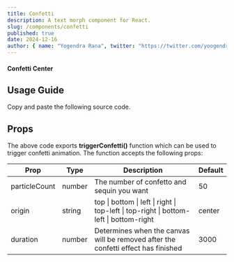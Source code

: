 ```yaml
---
title: Confetti
description: A text morph component for React.
slug: /components/confetti
published: true
date: 2024-12-16
author: { name: "Yogendra Rana", twitter: "https://twitter.com/yoogendra_rana" }
---
```


#### Confetti Center
<ComponentCodePreview category="examples" name="confetti-demo" />

## Usage Guide

Copy and paste the following source code.
<ComponentSource name="confetti.ts" category="functions" />

## Props
The above code exports **triggerConfetti()** function which can be used to trigger confetti animation. The function accepts the following props:

| Prop           | Type              | Description                                             | Default |
| -------------- | ----------------- | ------------------------------------------------------- | ------- |
| particleCount  | number            | The number of confetto and sequin  you want             | 50      |
| origin         | string            | top \| bottom \| left \| right \| top-left \| top-right \| bottom-left \| bottom-right | center  |
| duration       | number            | Determines when the canvas will be removed after the confetti effect has finished      | 3000    |

